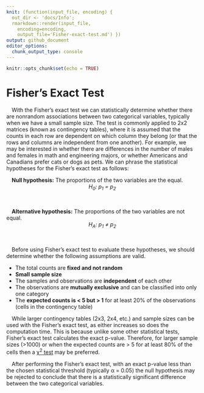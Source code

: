 ```yaml
---
knit: (function(input_file, encoding) {
  out_dir <- 'docs/Info';
  rmarkdown::render(input_file,
    encoding=encoding,
    output_file='Fisher-exact-test.md') })
output: github_document
editor_options:
  chunk_output_type: console
---
```


```r
knitr::opts_chunk$set(echo = TRUE)
```

# Fisher's Exact Test

&emsp;With the Fisher's exact test we can statistically determine whether there are nonrandom associations between two categorical variables, typically when we have a small sample size.  The test is commonly applied to 2x2 matrices (known as contingency tables), where it is assumed that the counts in each row are dependent on which column they belong (or that the rows and columns are independent from one another).  For example, we may be interested in whether there are differences in the number of males and females in math and engineering majors, or whether Americans and Canadians prefer cats or dogs as pets.  We can phrase the statistical hypotheses for the Fisher's exact test as follows:

&emsp;**Null hypothesis:** The proportions of the two variables are the equal.
<center><i>H<sub>0</sub>: p<sub>1</sub> = p<sub>2</sub></i></center>
<br>

&emsp;<b>Alternative hypothesis:</b> The proportions of the two variables are not equal.
<br>
<center><i>H<sub>A</sub>: p<sub>1</sub> &ne; p<sub>2</sub></i></center>
<br>

&emsp;Before using Fisher's exact test to evaluate these hypotheses, we should determine whether the following assumptions are valid.

- The total counts are **fixed and not random**
- **Small sample size**
- The samples and observations are **independent** of each other
- The observations are **mutually exclusive** and can be classified into only one category
- The **expected counts is < 5 but > 1** for at least 20% of the observations (cells in the contingency table)

&emsp;While larger contingency tables (2x3, 2x4, etc.) and sample sizes can be used with the Fisher's exact test, as either increases so does the computation time.  This is because unlike some other statistical tests, Fisher's exact test calculates the exact p-value.  Therefore, for larger sample sizes (>1000) or when the expected counts are > 5 for at least 80% of the cells then a [&chi;<sup>2</sup> test](https://tylerbg.github.io/DLC_statical_guides/docs/Info/chi-sq-test) may be preferred.

&emsp;After performing the Fisher's exact test, with an exact p-value less than the chosen statistical threshold (typically &alpha; = 0.05) the null hypothesis may be rejected to conclude that there is a statistically significant difference between the two categorical variables.